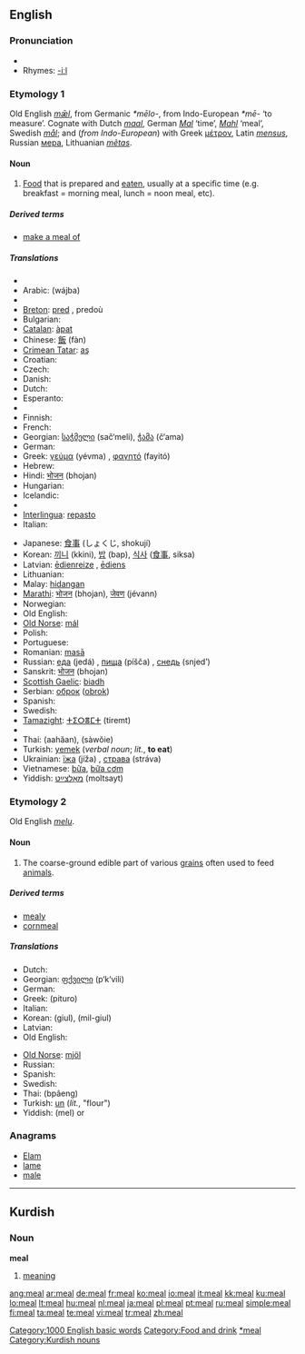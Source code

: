 ==English==

===Pronunciation===
{{IPA|/miːl/}}
* {{audio|en-us-meal.ogg|Audio (US)}}
* Rhymes: [[Rhymes:English:-iːl|-iːl]]

===Etymology 1===
Old English ''[[mæl|mǣl]]'', from Germanic ''*mēlo-'', from Indo-European ''*mē-'' ‘to measure’.  Cognate with Dutch ''[[maal]]'', German ''[[Mal]]'' ‘time’, ''[[Mahl]]'' ‘meal’, Swedish ''[[mål]]''; and (''from Indo-European'') with Greek [[μέτρον]], Latin ''[[mensus]]'', Russian [[мера]], Lithuanian ''[[metas|mẽtas]]''.

====Noun====
{{en-noun}}

# [[food|Food]] that is prepared and [[eat]]en, usually at a specific time (e.g. breakfast = morning meal, lunch = noon meal, etc).

=====Derived terms=====
* [[make a meal of]]

=====Translations=====
{{trans-top|food that is prepared and eaten}}
* {{trreq|Albanian}}
* Arabic: {{Arab|[[وجبة]]}} (wájba) {{f}}
* {{trreq|Armenian}}
* [[Breton]]: [[pred]] {{m}}, predoù {{p}}
* Bulgarian: {{t+|bg|ядене|n|tr=jadene|sc=Cyrl}}
* [[Catalan]]: [[àpat]] {{m}}
* Chinese: [[飯]] (fàn)
* [[Crimean Tatar]]: [[aş]]
* Croatian: {{t-|hr|obrok|m}}
* Czech: {{t-|cs|jídlo|n}}
* Danish: {{t-|da|måltid|c}}
* Dutch: {{t+|nl|maaltijd|m}}
* Esperanto: {{t-|eo|manĝaĵo|xs=Esperanto}}
* {{trreq|Estonian}}
* Finnish: {{t+|fi|ateria}}
* French: {{t+|fr|repas|m}}
* Georgian: [[საჭმელი]] (sač‘meli), [[ჭამა]] (č‘ama)
* German: {{t+|de|Mahl|n}}
* Greek: [[γεύμα]] (yévma) {{n}}, [[φαγητό]] (fayitó) {{n}}
* Hebrew: {{t+|he|ארוחה|f|sc=Hebr}}
* Hindi: [[भोजन]] (bhojan)
* Hungarian: {{t+|hu|étkezés}}
* Icelandic: {{t-|is|máltíð|f}}
* {{trreq|Indonesian}}
* [[Interlingua]]: [[repasto]]
* Italian: {{t+|it|pasto|m}}
{{trans-mid}}
* Japanese: [[食事]] (しょくじ, shokují)
* Korean: [[끼니]] (kkini), [[밥]] (bap), [[식사]] ([[食事]], siksa)
* Latvian: [[ēdienreize]] {{f}}, [[ēdiens]] {{f}}
* Lithuanian: {{t+|lt|valgis|m|xs=Lithuanian}}
* Malay: [[hidangan]]
* [[Marathi]]: [[भोजन]] (bhojan), [[जेवण]] (jévann)
* Norwegian: {{t+|no|måltid}}
* Old English: {{t-|ang|mæl|n|alt=mǣl|xs=Old English}}
* [[Old Norse]]: [[mál]] {{n}}
* Polish: {{t+|pl|posiłek|m}}
* Portuguese: {{t+|pt|refeição|f}}
* Romanian: [[masā]] {{f}}
* Russian: [[еда]] (jedá) {{f}}, [[пища]] (píšča) {{f}}, [[снедь]] (snjed’) {{f}}
* Sanskrit: [[भोजन]] (bhojan)
* [[Scottish Gaelic]]: [[biadh]] {{m}}
* Serbian: [[оброк]] ([[obrok]]) {{m}}
* Spanish: {{t+|es|comida|f}}
* Swedish: {{t+|sv|måltid|c}}
* [[Tamazight]]: [[ⵜⵉⵔⴻⵎⵜ]] (tiremt) {{f}}
* {{trreq|Tamil}}
* Thai: {{Thai|[[อาหาร]]}} (aahăan), {{Thai|[[เสวย]]}} (sàwŏie)
* Turkish: [[yemek]] (''verbal noun''; ''lit.'', '''to eat''')
* Ukrainian: [[їжа]] (jíža) {{f}}, [[страва]] (stráva) {{f}}
* Vietnamese: [[bữa]], [[bữa cơm]]
* Yiddish: [[מאָלצײַט]] (moltsayt) {{m}}
{{trans-bottom}}

===Etymology 2===
Old English ''[[melu]]''.

====Noun====
{{en-noun|-}}

# The coarse-ground edible part of various [[grain]]s often used to feed [[animal]]s.

=====Derived terms=====
* [[mealy]]
* [[cornmeal]]

=====Translations=====
{{trans-top|coarse-ground edible part of various grains}}
* Dutch: {{t+|nl|meel|n}}
* Georgian: [[ფქვილი]] (p‘k‘vili)
* German: {{t+|de|Mehl|n}}
* Greek: {{t|el|πίτουρο|n|sc=Grek}} (pituro)
* Italian: {{t|it|mangìme|m}}
* Korean: {{t+|ko|기울|sc=Hang}} (giul), {{t|ko|밀기울|sc=Hang}} (mil-giul)
* Latvian: {{t-|lv|ēdiens|f|xs=Latvian}}
* Old English: {{t-|ang|melu|xs=Old English}}
{{trans-mid}}
* [[Old Norse]]: [[mjöl]]
* Russian: {{t+|ru|мука|f|alt=мука́|tr=muká|sc=Cyrl}}
* Spanish: {{t+|es|harina|f}}
* Swedish: {{t+|sv|mjöl|n}}
* Thai: {{Thai|[[แป้ง]]}} (bpâeng)
* Turkish: [[un#Turkish|un]] (''lit.'', "flour")
* Yiddish: {{t-|yi|מעל|sc=Hebr|xs=Yiddish}} (mel) {{f}} or {{n}}
{{trans-bottom}}

===Anagrams===
* [[Elam]]
* [[lame]]
* [[male]]

[[Category:1000 English basic words]]
[[Category:Food and drink]]
[[Category:Meals|*meal]]

----

==Kurdish==

===Noun===
'''meal'''

# [[meaning]]

[[Category:Kurdish nouns]]

[[ang:meal]]
[[ar:meal]]
[[de:meal]]
[[fr:meal]]
[[ko:meal]]
[[io:meal]]
[[it:meal]]
[[kk:meal]]
[[ku:meal]]
[[lo:meal]]
[[lt:meal]]
[[hu:meal]]
[[nl:meal]]
[[ja:meal]]
[[pl:meal]]
[[pt:meal]]
[[ru:meal]]
[[simple:meal]]
[[fi:meal]]
[[ta:meal]]
[[te:meal]]
[[vi:meal]]
[[tr:meal]]
[[zh:meal]]